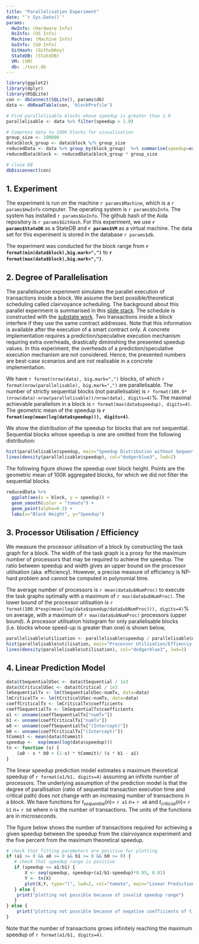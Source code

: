 ```yaml
---
title: "Parallelisation Experiment"
date: "`r Sys.Date()`"
params:
  HwInfo: (Hardware Info)
  OsInfo: (OS Info)
  Machine: (Machine Info)
  GoInfo: (GO Info)
  GitHash: (GithubKey)
  StateDB: (StateDB)
  VM: (VM)
  db: ./test.db
---
```


```r
library(ggplot2)
library(dplyr)
library(RSQLite)
con <- dbConnect(SQLite(), params$db)
data <- dbReadTable(con, 'blockProfile')

# Find parallelisable blocks whose speedup is greater than 1.0
parallelisable <- data %>% filter(speedup > 1.0)

# Compress data to 100K blocks for visualisation
group_size <- 100000
data$block_group <- data$block %/% group_size
reducedData <- data %>% group_by(block_group)  %>% summarise(speedup=exp(mean(log(speedup))))
reducedData$block <- reducedData$block_group * group_size

# close DB
dbDisconnect(con)
```

## 1. Experiment
The experiment is run on the machine `r params$Machine`, which is a `r params$HwInfo` computer.
The operating system is `r params$OsInfo`.
The system has installed `r params$GoInfo`.
The github hash of the Aida repository is `r params$GitHash`.
For this experiment, we use **`r params$StateDB`** as a StateDB and **`r params$VM`** as a virtual machine.
The data set for this experiment is stored in the database `r params$db`.

The experiment was conducted for the block range from **`r format(min(data$block),big.mark=",")`**  to **`r format(max(data$block),big.mark=",")`**.

## 2. Degree of Parallelisation

The parallelisation experiment simulates the parallel execution of transactions inside a block.
We assume the best possible/theoretical scheduling called clairvoyance scheduling.
The background about this parallel experiment is summarised in this [slide stack](https://docs.google.com/presentation/d/1us5ViXOMftJqktXY3Yf8MGTzed6NKaiq/edit?usp=sharing&ouid=115076270420310973960&rtpof=true&sd=true).
The schedule is constructed with the [substate work](https://usenix.org/conference/atc21/presentation/kim-yeonsoo).
Two transactions inside a block interfere if they use the same contract addresses.
Note that this information is available after the execution of a smart contract only.
A concrete implementation requires a prediction/speculative execution mechanism requiring extra overheads, drastically diminishing the presented speedup values.
In this experiment, the overheads of a prediction/speculative execution mechanism are not considered.
Hence, the presented numbers are best-case scenarios and are not realisable in a concrete implementation.

We have `r format(nrow(data), big.mark=",")` blocks, of which `r format(nrow(parallelisable), big.mark=",")` are parallelisable.
The number of strictly sequential blocks (not parallelisable) is `r format(100.0*(nrow(data)-nrow(parallelisable))/nrow(data), digits=4)`%.
The maximal achievable parallelism in a block is `r format(max(data$speedup), digits=4)`.
The geometric mean of the speedup is **`r format(exp(mean(log(data$speedup))), digits=4)`**.

We show the distribution of the speedup for blocks that are not sequential.
Sequential blocks whose speedup is one are omitted from the following distribution:

```r
hist(parallelisable$speedup, main="Speedup Distribution without Sequential Blocks", breaks = quantile(parallelisable$speedup, 0:10 / 10), xlab="Speedup", col="lightblue1")
lines(density(parallelisable$speedup), col="dodgerblue3", lwd=2)
```

The following figure shows the speedup over block height. Points are the geometric mean of 100K aggregated blocks,
for which we did not filter the sequential blocks.

```r
reducedData %>%
  ggplot(aes(x = block, y = speedup)) +
  geom_smooth(color = "tomato") +
  geom_point(alpha=0.3) +
  labs(x="Block Height", y="Speedup")
```

## 3. Processor Utilisation / Efficiency

We measure the processor utilisation of a block by constructing the task graph for a block.
The width of the task graph is a proxy for the maximum number of processors that may be required to achieve the speedup.
The ratio between speedup and width gives an upper bound on the processor utilisation (aka. efficiency).
However, a precise measure of efficiency is NP-hard problem and cannot be computed in polynomial time.

The average number of processors is `r mean(data$ubNumProc)` to execute the task graphs optimally with a maximum of `r max(data$ubNumProc)`.
The lower bound of the processor utilisation is `r format(100.0*exp(mean(log(data$speedup/data$ubNumProc))), digits=4)`% on average, with a maximum of `r max(data$ubNumProc)` processors (upper bound).  A processor utilisation histogram for only parallelisable blocks (i.e. blocks whose speed-up is greater than one) is shown below,

```r
parallelisable$utilisation <- parallelisable$speedup / parallelisable$ubNumProc
hist(parallelisable$utilisation, main="Processor Utilisation/Effienciy for Best Speedup", breaks = quantile(parallelisable$utilisation, 0:10 / 10), xlab="Processor Utilisation", col="lightblue1")
lines(density(parallelisable$utilisation), col="dodgerblue3", lwd=2)
```

## 4. Linear Prediction Model

```r
data$tSequentialUSec <- data$tSequential / 1e3
data$tCriticalUSec <- data$tCritical / 1e3
lmSequentialTx <- lm(tSequentialUSec~numTx, data=data)
lmCriticalTx <- lm(tCriticalUSec~numTx, data=data)
coeffCriticalTx <- lmCriticalTx$coefficients
coeffSequentialTx <- lmSequentialTx$coefficients
a1 <- unname(coeffSequentialTx["numTx"])
b1 <- unname(coeffCriticalTx["numTx"])
a0 <- unname(coeffSequentialTx["(Intercept)"])
b0 <- unname(coeffCriticalTx["(Intercept)"])
tCommit <- mean(data$tCommit)
speedup <-  exp(mean(log(data$speedup)))
tn <- function (s) {
    (a0 - s * b0 + (1-s) * tCommit)/ (s * b1 - a1)
}
```

The linear speedup prediction model estimates a maximum theoretical speedup of `r format(a1/b1, digits=4)` assuming an infinite number
of processors. The underlying assumption of the prediction model is that the degree of parallisation (ratio of sequential
transaction execution time and critical path) does not change with an increasing number of transactions in a block. We have
functions for $t_{\textit{sequential}}(n)=$ `r a1` $n +$ `r a0` and $t_{\textit{criticial}}(n)=$ `r b1` $n +$ `r b0`
where $n$ is the number of transactions. The units of the functions are in microseconds.

The figure below shows the number of transactions required for achieving a given speedup between the speedup from the clairvoyance experiment and the five percent from the maximum theoretical speedup.

```r
# check that fitting parameters are positive for plotting
if (a1 >= 0 && a0 >= 0 && b1 >= 0 && b0 >= 0) {
   # check that speedup range is positive
   if (speedup <= a1/b1) {
       X <- seq(speedup, speedup+(a1/b1-speedup)*0.95, 0.01)
       Y <- tn(X)
       plot(X,Y, type="l", lwd=2, col="tomato", main="Linear Prediction Model", xlab="Speedup", ylab="# Tx")
   } else {
    print("plotting not possible because of invalid speedup range")
   }
} else {
    print("plotting not possible because of negative coefficients of t_critical and/or t_sequential")
}
```

Note that the number of transactions grows infinitely reaching the maximum speedup of `r format(a1/b1, digits=4)`.
